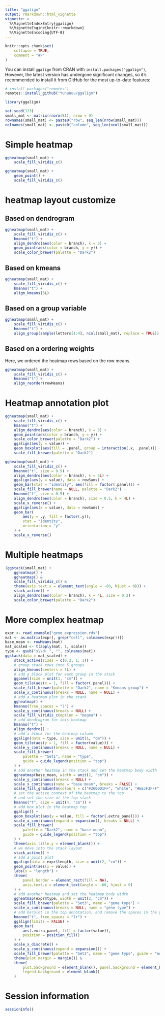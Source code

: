 ```yaml
---
title: "ggalign"
output: rmarkdown::html_vignette
vignette: >
  %\VignetteIndexEntry{ggalign}
  %\VignetteEngine{knitr::rmarkdown}
  %\VignetteEncoding{UTF-8}
---
```


```r
knitr::opts_chunk$set(
    collapse = TRUE,
    comment = "#>"
)
```

You can install `ggalign` from CRAN with `install.packages("ggalign")`, However,
the latest version has undergone significant changes, so it's recommended to
install it from GitHub for the most up-to-date features:
```r
# install.packages("remotes")
remotes::install_github("Yunuuuu/ggalign")
```

```r
library(ggalign)
```

```r
set.seed(123)
small_mat <- matrix(rnorm(81), nrow = 9)
rownames(small_mat) <- paste0("row", seq_len(nrow(small_mat)))
colnames(small_mat) <- paste0("column", seq_len(ncol(small_mat)))
```

# Simple heatmap
```r
ggheatmap(small_mat) +
    scale_fill_viridis_c()
```
  
```r
ggheatmap(small_mat) +
    geom_point() +
    scale_fill_viridis_c()
```

# heatmap layout customize
## Based on dendrogram
```r
ggheatmap(small_mat) +
    scale_fill_viridis_c() +
    hmanno("t") +
    align_dendro(aes(color = branch), k = 3) +
    geom_point(aes(color = branch, y = y)) +
    scale_color_brewer(palette = "Dark2")
```

## Based on kmeans
```r
ggheatmap(small_mat) +
    scale_fill_viridis_c() +
    hmanno("t") +
    align_kmeans(3L)
```

## Based on a group variable
```r
ggheatmap(small_mat) +
    scale_fill_viridis_c() +
    hmanno("t") +
    align_group(sample(letters[1:4], ncol(small_mat), replace = TRUE))
```

## Based on a ordering weights
Here, we ordered the heatmap rows based on the row means.
```r
ggheatmap(small_mat) +
    scale_fill_viridis_c() +
    hmanno("l") +
    align_reorder(rowMeans)
```

# Heatmap annotation plot
```r
ggheatmap(small_mat) +
    scale_fill_viridis_c() +
    hmanno("t") +
    align_dendro(aes(color = branch), k = 3) +
    geom_point(aes(color = branch, y = y)) +
    scale_color_brewer(palette = "Dark2") +
    ggalign(aes(y = value)) +
    geom_boxplot(aes(fill = .panel, group = interaction(.x, .panel))) +
    scale_fill_brewer(palette = "Dark2")
```

```r
ggheatmap(small_mat) +
    scale_fill_viridis_c() +
    hmanno("t", size = 0.5) +
    align_dendro(aes(color = branch), k = 3L) +
    ggalign(aes(y = value), data = rowSums) +
    geom_bar(stat = "identity", aes(fill = factor(.panel))) +
    scale_fill_brewer(name = NULL, palette = "Dark2") +
    hmanno("l", size = 0.5) +
    align_dendro(aes(color = branch), size = 0.5, k = 4L) +
    scale_x_reverse() +
    ggalign(aes(x = value), data = rowSums) +
    geom_bar(
        aes(y = .y, fill = factor(.y)),
        stat = "identity",
        orientation = "y"
    ) +
    scale_x_reverse()
```

# Multiple heatmaps
```r
(ggstack(small_mat) +
    ggheatmap() +
    ggheatmap() &
    scale_fill_viridis_c() &
    theme(axis.text.x = element_text(angle = -60, hjust = 0))) +
    stack_active() +
    align_dendro(aes(color = branch), k = 4L, size = 0.2) +
    scale_color_brewer(palette = "Dark2")
```

# More complex heatmap
```r
expr <- read_example("gene_expression.rds")
mat <- as.matrix(expr[, grep("cell", colnames(expr))])
base_mean <- rowMeans(mat)
mat_scaled <- t(apply(mat, 1, scale))
type <- gsub("s\\d+_", "", colnames(mat))
ggstack(data = mat_scaled) +
    stack_active(sizes = c(0.2, 1, 1)) +
    # group stack rows into 5 groups
    align_kmeans(centers = 5L) +
    # add a block plot for each group in the stack
    ggpanel(size = unit(1, "cm")) +
    geom_tile(aes(x = 1, fill = factor(.panel))) +
    scale_fill_brewer(palette = "Dark2", name = "Kmeans group") +
    scale_x_continuous(breaks = NULL, name = NULL) +
    # add a heatmap plot in the stack
    ggheatmap() +
    hmanno(free_spaces = "l") +
    scale_y_continuous(breaks = NULL) +
    scale_fill_viridis_c(option = "magma") +
    # add dendrogram for this heatmap
    hmanno("t") +
    align_dendro() +
    # add a block for the heatmap column
    ggalign(data = type, size = unit(1, "cm")) +
    geom_tile(aes(y = 1, fill = factor(value))) +
    scale_y_continuous(breaks = NULL, name = NULL) +
    scale_fill_brewer(
        palette = "Set1", name = "type",
        guide = guide_legend(position = "top")
    ) +
    # add another heatmap in the stack and set the heatmap body width
    ggheatmap(base_mean, width = unit(2, "cm")) +
    scale_y_continuous(breaks = NULL) +
    scale_x_continuous(name = "base mean", breaks = FALSE) +
    scale_fill_gradientn(colours = c("#2600D1FF", "white", "#EE3F3FFF")) +
    # set the active context of the heatmap to the top
    # and set the size of the top stack
    hmanno("t", size = unit(4, "cm")) +
    # add box plot in the heatmap top
    ggalign() +
    geom_boxplot(aes(y = value, fill = factor(.extra_panel))) +
    scale_x_continuous(expand = expansion(), breaks = NULL) +
    scale_fill_brewer(
        palette = "Dark2", name = "base mean",
        guide = guide_legend(position = "top")
    ) +
    theme(axis.title.y = element_blank()) +
    # we move into the stack layout
    stack_active() +
    # add a point plot
    ggalign(data = expr$length, size = unit(2, "cm")) +
    geom_point(aes(x = value)) +
    labs(x = "length") +
    theme(
        panel.border = element_rect(fill = NA),
        axis.text.x = element_text(angle = -60, hjust = 0)
    ) +
    # add another heatmap and set the heatmap body width
    ggheatmap(expr$type, width = unit(2, "cm")) +
    scale_fill_brewer(palette = "Set3", name = "gene type") +
    scale_x_continuous(breaks = NULL, name = "gene type") +
    # add barplot in the top annotation, and remove the spaces in the y-axis
    hmanno("t", free_spaces = "lr") +
    ggalign(limits = FALSE) +
    geom_bar(
        aes(.extra_panel, fill = factor(value)),
        position = position_fill()
    ) +
    scale_x_discrete() +
    scale_y_continuous(expand = expansion()) +
    scale_fill_brewer(palette = "Set3", name = "gene type", guide = "none") -
    theme(plot.margin = margin()) &
    theme(
        plot.background = element_blank(), panel.background = element_blank(),
        legend.background = element_blank()
    )
```

# Session information
```r
sessionInfo()
```
